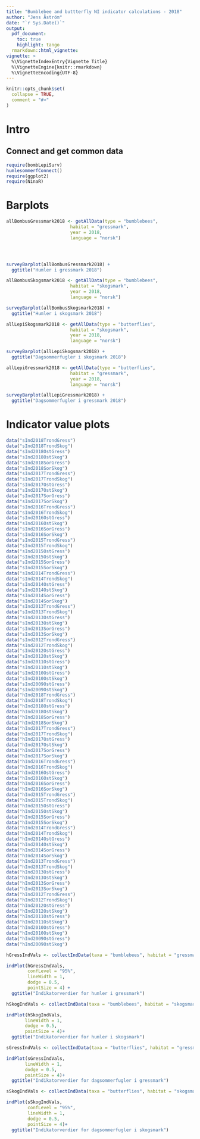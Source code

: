 ```yaml
---
title: "Bumblebee and buttterfly NI indicator calculations - 2018"
author: "Jens Åström"
date: "`r Sys.Date()`"
output: 
  pdf_document:
    toc: true
    highlight: tango
  rmarkdown::html_vignette:
vignette: >
  %\VignetteIndexEntry{Vignette Title}
  %\VignetteEngine{knitr::rmarkdown}
  %\VignetteEncoding{UTF-8}
---
```


```r
knitr::opts_chunk$set(
  collapse = TRUE,
  comment = "#>"
)

```


Intro
==========


Connect and get common data
-------

```r
require(bombLepiSurv)
humlesommerfConnect()
require(ggplot2)
require(NinaR)
```


Barplots
=========

```r
allBombusGressmark2018 <- getAllData(type = "bumblebees",
                        habitat = "gressmark",
                        year = 2018,
                        language = "norsk")




surveyBarplot(allBombusGressmark2018) +
  ggtitle("Humler i gressmark 2018")

```

```r
allBombusSkogsmark2018 <- getAllData(type = "bumblebees",
                        habitat = "skogsmark",
                        year = 2018,
                        language = "norsk")

surveyBarplot(allBombusSkogsmark2018) +
  ggtitle("Humler i skogsmark 2018")
```


```r
allLepiSkogsmark2018 <- getAllData(type = "butterflies",
                        habitat = "skogsmark",
                        year = 2018,
                        language = "norsk")

surveyBarplot(allLepiSkogsmark2018) +
  ggtitle("Dagsommerfugler i skogsmark 2018")
```


```r
allLepiGressmark2018 <- getAllData(type = "butterflies",
                        habitat = "gressmark",
                        year = 2018,
                        language = "norsk")

surveyBarplot(allLepiGressmark2018) +
  ggtitle("Dagsommerfugler i gressmark 2018")
```


Indicator value plots
=========

```r
data("sInd2018TrondGress")
data("sInd2018TrondSkog")
data("sInd2018OstGress")
data("sInd2018OstSkog")
data("sInd2018SorGress")
data("sInd2018SorSkog")
data("sInd2017TrondGress")
data("sInd2017TrondSkog")
data("sInd2017OstGress")
data("sInd2017OstSkog")
data("sInd2017SorGress")
data("sInd2017SorSkog")
data("sInd2016TrondGress")
data("sInd2016TrondSkog")
data("sInd2016OstGress")
data("sInd2016OstSkog")
data("sInd2016SorGress")
data("sInd2016SorSkog")
data("sInd2015TrondGress")
data("sInd2015TrondSkog")
data("sInd2015OstGress")
data("sInd2015OstSkog")
data("sInd2015SorGress")
data("sInd2015SorSkog")
data("sInd2014TrondGress")
data("sInd2014TrondSkog")
data("sInd2014OstGress")
data("sInd2014OstSkog")
data("sInd2014SorGress")
data("sInd2014SorSkog")
data("sInd2013TrondGress")
data("sInd2013TrondSkog")
data("sInd2013OstGress")
data("sInd2013OstSkog")
data("sInd2013SorGress")
data("sInd2013SorSkog")
data("sInd2012TrondGress")
data("sInd2012TrondSkog")
data("sInd2012OstGress")
data("sInd2012OstSkog")
data("sInd2011OstGress")
data("sInd2011OstSkog")
data("sInd2010OstGress")
data("sInd2010OstSkog")
data("sInd2009OstGress")
data("sInd2009OstSkog")
data("hInd2018TrondGress")
data("hInd2018TrondSkog")
data("hInd2018OstGress")
data("hInd2018OstSkog")
data("hInd2018SorGress")
data("hInd2018SorSkog")
data("hInd2017TrondGress")
data("hInd2017TrondSkog")
data("hInd2017OstGress")
data("hInd2017OstSkog")
data("hInd2017SorGress")
data("hInd2017SorSkog")
data("hInd2016TrondGress")
data("hInd2016TrondSkog")
data("hInd2016OstGress")
data("hInd2016OstSkog")
data("hInd2016SorGress")
data("hInd2016SorSkog")
data("hInd2015TrondGress")
data("hInd2015TrondSkog")
data("hInd2015OstGress")
data("hInd2015OstSkog")
data("hInd2015SorGress")
data("hInd2015SorSkog")
data("hInd2014TrondGress")
data("hInd2014TrondSkog")
data("hInd2014OstGress")
data("hInd2014OstSkog")
data("hInd2014SorGress")
data("hInd2014SorSkog")
data("hInd2013TrondGress")
data("hInd2013TrondSkog")
data("hInd2013OstGress")
data("hInd2013OstSkog")
data("hInd2013SorGress")
data("hInd2013SorSkog")
data("hInd2012TrondGress")
data("hInd2012TrondSkog")
data("hInd2012OstGress")
data("hInd2012OstSkog")
data("hInd2011OstGress")
data("hInd2011OstSkog")
data("hInd2010OstGress")
data("hInd2010OstSkog")
data("hInd2009OstGress")
data("hInd2009OstSkog")

```



```r
hGressIndVals <- collectIndData(taxa = "bumblebees", habitat = "gressmark")

indPlot(hGressIndVals,
        confLevel = "95%",
        lineWidth = 1,
        dodge = 0.5,
        pointSize = 4) +
  ggtitle("Indikatorverdier for humler i gressmark")

```


```r
hSkogIndVals <- collectIndData(taxa = "bumblebees", habitat = "skogsmark")

indPlot(hSkogIndVals,
       lineWidth = 1,
       dodge = 0.5,
       pointSize = 4)+
  ggtitle("Indikatorverdier for humler i skogsmark")

```



```r
sGressIndVals <- collectIndData(taxa = "butterflies", habitat = "gressmark")

indPlot(sGressIndVals,
       lineWidth = 1,
       dodge = 0.5,
       pointSize = 4)+
  ggtitle("Indikatorverdier for dagsommerfugler i gressmark")

```


```r
sSkogIndVals <- collectIndData(taxa = "butterflies", habitat = "skogsmark")

indPlot(sSkogIndVals,
        confLevel = "95%",
        lineWidth = 1,
        dodge = 0.5,
        pointSize = 4)+
  ggtitle("Indikatorverdier for dagsommerfugler i skogsmark")

```



